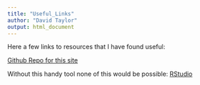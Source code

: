 ```yaml
---
title: "Useful_Links"
author: "David Taylor"
output: html_document
---
```


Here a few links to resources that I have found useful: 

[Github Repo for this site](https://github.com/dtaylor222/personalpages)

Without this handy tool none of this would be possible: [RStudio](https://www.rstudio.com)